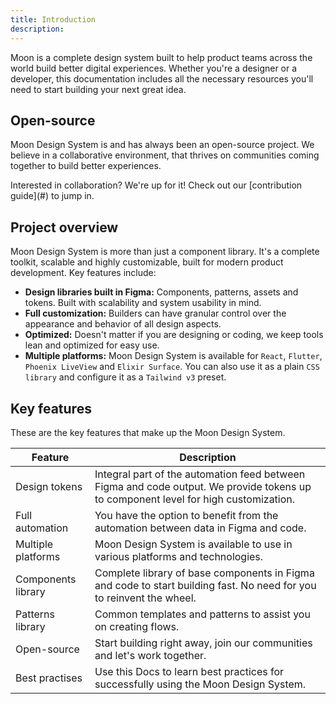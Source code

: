 ```yaml
---
title: Introduction
description:
---
```

Moon is a complete design system built to help product teams across the world build better digital experiences. Whether you're a designer or a developer, this documentation includes all the necessary resources you'll need to start building your next great idea.

## Open-source

Moon Design System is and has always been an open-source project. We believe in a collaborative environment, that thrives on communities coming together to build better experiences.

<Note title="Note">
 Interested in collaboration? We're up for it! Check out our [contribution guide](#) to jump in.
</Note>

## Project overview

Moon Design System is more than just a component library. It's a complete toolkit, scalable and highly customizable, built for modern product development. Key features include:

- **Design libraries built in Figma:** Components, patterns, assets and tokens. Built with scalability and system usability in mind.
- **Full customization:** Builders can have granular control over the appearance and behavior of all design aspects.
- **Optimized:** Doesn't matter if you are designing or coding, we keep tools lean and optimized for easy use.
- **Multiple platforms:** Moon Design System is available for `React`, `Flutter`, `Phoenix LiveView` and `Elixir Surface`. You can also use it as a plain `CSS library` and configure it as a `Tailwind v3` preset.

## Key features

These are the key features that make up the Moon Design System.

| **Feature**                   | **Description**                                          |
|-------------------------------|----------------------------------------------------------|
| Design tokens                 | Integral part of the automation feed between Figma and code output. We provide tokens up to component level for high customization. |
| Full automation               | You have the option to benefit from the automation between data in Figma and code. |
| Multiple platforms            | Moon Design System is available to use in various platforms and technologies. |
| Components library            | Complete library of base components in Figma and code to start building fast. No need for you to reinvent the wheel. |
| Patterns library              | Common templates and patterns to assist you on creating flows. |
| Open-source                   | Start building right away, join our communities and let's work together. |
| Best practises                | Use this Docs to learn best practices for successfully using the Moon Design System. |
